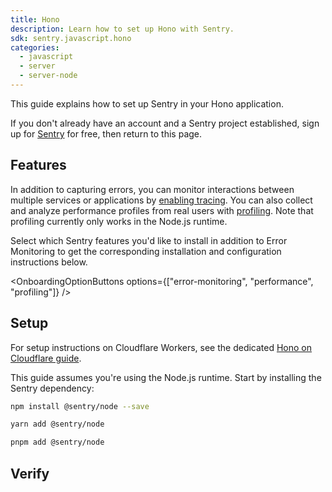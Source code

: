 ```yaml
---
title: Hono
description: Learn how to set up Hono with Sentry.
sdk: sentry.javascript.hono
categories:
  - javascript
  - server
  - server-node
---
```


<PlatformContent includePath="getting-started-primer" />

This guide explains how to set up Sentry in your Hono application.

If you don't already have an account and a Sentry project established, sign up for [Sentry](https://sentry.io/signup/) for free, then return to this page.

## Features

In addition to capturing errors, you can monitor interactions between multiple services or applications by [enabling tracing](/concepts/key-terms/tracing/). You can also collect and analyze performance profiles from real users with [profiling](/product/explore/profiling/). Note that profiling currently only works in the Node.js runtime.

Select which Sentry features you'd like to install in addition to Error Monitoring to get the corresponding installation and configuration instructions below.

<OnboardingOptionButtons
  options={["error-monitoring", "performance", "profiling"]}
/>

## Setup

For setup instructions on Cloudflare Workers, see the dedicated [Hono on Cloudflare guide](/platforms/javascript/guides/cloudflare/frameworks/hono/).

This guide assumes you're using the Node.js runtime. Start by installing the Sentry dependency:

```bash {tabTitle:npm}
npm install @sentry/node --save
```

```bash {tabTitle:yarn}
yarn add @sentry/node
```

```bash {tabTitle:pnpm}
pnpm add @sentry/node
```

<PlatformContent includePath="getting-started-config" platform="javascript.hono" />

## Verify

<PlatformContent includePath="getting-started-verify" platform="javascript.hono" />
